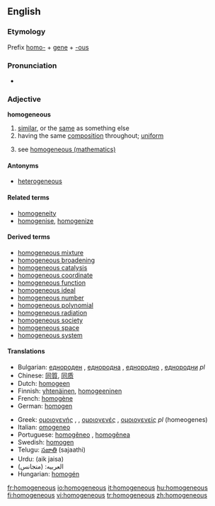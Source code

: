 ==English==

===Etymology===
Prefix [[homo-]] + [[gene]] + [[-ous]]

===Pronunciation===
*{{audio|en-us-homogeneous.ogg|Audio (US)}} {{audio|en-uk-homogeneous.ogg|Audio (UK)}}

===Adjective===
'''homogeneous'''

# [[similar]], or the [[same]] as something else
# having the same [[composition]] throughout; [[uniform]]
# {{mathematics}} see [[w:homogeneous (mathematics)|homogeneous (mathematics)]]

====Antonyms====
*[[heterogeneous]]

====Related terms====
*[[homogeneity]]
*[[homogenise]], [[homogenize]]

====Derived terms====
*[[homogeneous mixture]]
*[[homogeneous broadening]]
*[[homogeneous catalysis]]
*[[homogeneous coordinate]]
*[[homogeneous function]]
*[[homogeneous ideal]]
*[[homogeneous number]]
*[[homogeneous polynomial]]
*[[homogeneous radiation]]
*[[homogeneous society]]
*[[homogeneous space]]
*[[homogeneous system]]

====Translations====
{{top}}
*Bulgarian: [[еднороден]] {{m}}, [[еднородна]] {{f}}, [[еднородно]] {{n}}, [[еднородни]] ''pl''
*Chinese: [[同質]], [[同质]]
*Dutch: [[homogeen]]
*Finnish: [[yhtenäinen]], [[homogeeninen]]
*French: [[homogène]]
*German: [[homogen]]
{{mid}}
*Greek: [[ομοιογενής]] {{m}}, {{f}}, [[ομοιογενές]] {{n}}, [[ομοιογενείς]] ''pl'' (homeogenes)
*Italian: [[omogeneo]]
*Portuguese: [[homogêneo]] {{m}}, [[homogênea]] {{f}}
*Swedish: [[homogen#Swedish|homogen]]
*Telugu: [[సజాతి]] (sajaathi)
*Urdu: (aik jaisa)
*العربيه: (متجانس)
*Hungarian: [[homogén]]
{{bottom}}

[[fr:homogeneous]]
[[io:homogeneous]]
[[it:homogeneous]]
[[hu:homogeneous]]
[[fi:homogeneous]]
[[vi:homogeneous]]
[[tr:homogeneous]]
[[zh:homogeneous]]